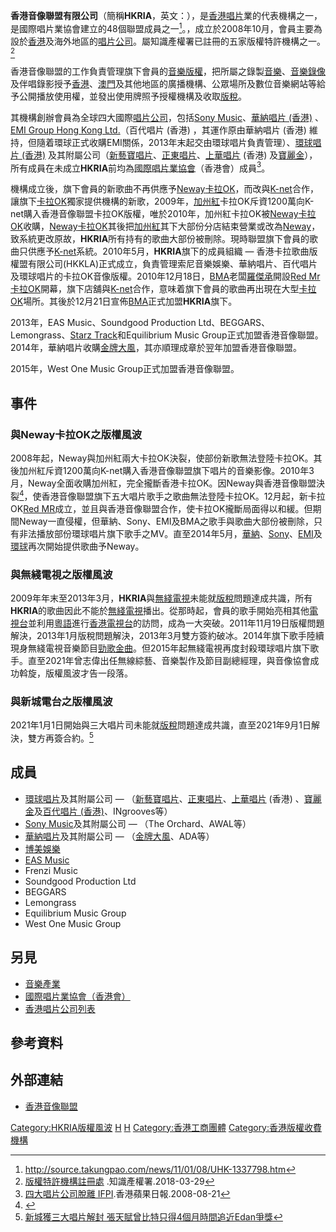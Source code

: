 '''香港音像聯盟有限公司'''（簡稱'''HKRIA'''，英文：{{lang|en|'''Hong Kong Recording Industry Alliance Limited'''}}），是[[香港|香港]][[唱片|唱片]]業的代表機構之一，是國際唱片業協會建立的48個聯盟成員之一<ref>http://source.takungpao.com/news/11/01/08/UHK-1337798.htm{{dead link|date=2018年5月 |bot=InternetArchiveBot |fix-attempted=yes }}</ref>。，成立於2008年10月，會員主要為設於[[香港|香港]]及海外地區的[[唱片公司|唱片公司]]。屬知識產權署已註冊的五家版權特許機構之一。<ref>[http://www.ipd.gov.hk/chi/intellectual_property/copyright/copyright_licensing.htm 版權特許機構註冊處] {{Wayback|url=http://www.ipd.gov.hk/chi/intellectual_property/copyright/copyright_licensing.htm |date=20160425052816 }}.知識產權署.2018-03-29</ref>

香港音像聯盟的工作負責管理旗下會員的[[音樂|音樂]][[版權|版權]]，把所屬之錄製[[音樂|音樂]]、[[音樂錄像|音樂錄像]]及伴唱錄影授予[[香港|香港]]、[[澳門|澳門]]及其他地區的廣播機構、公眾場所及數位音樂網站等給予公開播放使用權，並發出使用牌照予授權機構及收取[[版稅|版稅]]。

其機構創辦會員為全球四大國際[[唱片公司|唱片公司]]，包括[[索尼音樂娛樂_(香港)|Sony Music]]、[[香港華納唱片|華納唱片 (香港)]] 、[[EMI|EMI Group Hong Kong Ltd.]]（百代唱片 (香港) ，其運作原由華納唱片 (香港) 維持，但隨着環球正式收購EMI關係，2013年末起交由環球唱片負責管理）、[[環球唱片_(香港)|環球唱片 (香港)]] 及其附屬公司（[[新藝寶唱片|新藝寶唱片]]、[[正東唱片|正東唱片]]、[[上華唱片|上華唱片]] (香港) 及[[寶麗金|寶麗金]]），所有成員在未成立'''HKRIA'''前均為[[國際唱片業協會|國際唱片業協會]]（香港會）成員<ref>[http://hk.apple.nextmedia.com/entertainment/art/20080821/11501873 四大唱片公司脫離 IFPI].香港蘋果日報.2008-08-21</ref>。

機構成立後，旗下會員的新歌曲不再供應予[[Neway|Neway]][[卡拉OK|卡拉OK]]，而改與[[K-net|K-net]]合作，讓旗下[[卡拉OK|卡拉OK]]獨家提供機構的新歌，2009年，[[加州紅|加州紅]]卡拉OK斥資1200萬向K-net購入香港音像聯盟卡拉OK版權，唯於2010年，加州紅卡拉OK被[[Neway|Neway]][[卡拉OK|卡拉OK]]收購，[[Neway|Neway]][[卡拉OK|卡拉OK]]其後把[[加州紅|加州紅]]其下大部份分店結束營業或改為[[Neway|Neway]]，致系統更改原故，'''HKRIA'''所有持有的歌曲大部份被刪除。現時聯盟旗下會員的歌曲只供應予[[K-net|K-net]]系統。2010年5月，'''HKRIA'''旗下的成員組織 — 香港卡拉歌曲版權盟有限公司(HKKLA)正式成立，負責管理索尼音樂娛樂、華納唱片、百代唱片及環球唱片的卡拉OK音像版權。2010年12月18日，[[BMA|BMA]]老闆[[羅傑承|羅傑承]]開設[[Red_Mr|Red Mr]][[卡拉OK|卡拉OK]]開幕，旗下店舖與[[K-net|K-net]]合作，意味着旗下會員的歌曲再出現在大型[[卡拉OK|卡拉OK]]場所。其後於12月21日宣佈[[BMA|BMA]]正式加盟'''HKRIA'''旗下。

2013年，EAS Music、Soundgood Production Ltd、BEGGARS、Lemongrass、[[中國3D數碼娛樂|Starz Track]]和Equilibrium Music Group正式加盟香港音像聯盟。2014年，華納唱片收購[[金牌大風|金牌大風]]，其亦順理成章於翌年加盟香港音像聯盟。

2015年，West One Music Group正式加盟香港音像聯盟。

==事件==
===與Neway卡拉OK之版權風波===
2008年起，Neway與加州紅兩大卡拉OK決裂，使部份新歌無法登陸卡拉OK。其後加州紅斥資1200萬向K-net購入香港音像聯盟旗下唱片的音樂影像。2010年3月，Neway全面收購加州紅，完全攏斷香港卡拉OK。因Neway與香港音像聯盟決裂<ref>{{Cite web |url=http://et.21cn.com/star/zhuixing/gangtai/2012/03/07/11059367.shtml |title=五大唱片告Neway侵权 谭咏麟李克勤怒骂：好过份 |work=21CN娱乐|date=2012-03-07|access-date=2012-08-18 |archive-url=https://web.archive.org/web/20120409225133/http://et.21cn.com/star/zhuixing/gangtai/2012/03/07/11059367.shtml |archive-date=2012-04-09 |dead-url=yes }}</ref>，使香港音像聯盟旗下五大唱片歌手之歌曲無法登陸卡拉OK。12月起，新卡拉OK[[Red_MR|Red MR]]成立，並且與香港音像聯盟合作，使卡拉OK攏斷局面得以和緩。但期間Neway一直侵權，但華納、Sony、EMI及BMA之歌手與歌曲大部份被刪除，只有非法播放部份環球唱片旗下歌手之MV。直至2014年5月，[[華納唱片_(香港)|華納]]、[[索尼音樂娛樂_(香港)|Sony]]、[[百代唱片_(香港)|EMI]]及[[環球唱片_(香港)|環球]]再次開始提供歌曲予Neway。

===與無綫電視之版權風波===
{{main|HKRIA版權風波}}
2009年年末至2013年3月，'''HKRIA'''與[[電視廣播有限公司|無綫電視]]未能就[[版稅|版稅]]問題達成共識，所有'''HKRIA'''的歌曲因此不能於[[電視廣播有限公司|無綫電視]]播出。從那時起，會員的歌手開始亮相其他[[電視台|電視台]]並利用[[粵語|粵語]]進行[[香港|香港]][[電視台|電視台]]的訪問，成為一大突破。2011年11月19日版權問題解決，2013年1月版稅問題解決，2013年3月雙方簽約破冰。2014年旗下歌手陸續現身無綫電視音樂節目[[勁歌金曲|勁歌金曲]]。但2015年起無綫電視再度封殺環球唱片旗下歌手。直至2021年曾志偉出任無線綜藝、音樂製作及節目副總經理，與音像協會成功斡旋，版權風波才告一段落。

===與新城電台之版權風波===
2021年1月1日開始與三大唱片司未能就[[版稅|版稅]]問題達成共識，直至2021年9月1日解決，雙方再簽合約。<ref>[https://www.hk01.com/眾樂迷/686951/  新城獲三大唱片解封 張天賦曾比特只得4個月時間追近Edan爭獎]</ref>

==成員==
*[[環球唱片_(香港)|環球唱片]]及其附屬公司 — （[[新藝寶唱片|新藝寶唱片]]、[[正東唱片|正東唱片]]、[[上華唱片|上華唱片]] (香港) 、[[寶麗金|寶麗金]]及[[百代唱片_(香港)|百代唱片 (香港)]]、INgrooves等）
*[[索尼音樂娛樂_(香港)|Sony Music]]及其附屬公司 — （The Orchard、AWAL等）
*[[香港華納唱片|華納唱片]]及其附屬公司 — （[[金牌大風|金牌大風]]、ADA等）
*[[博美娛樂|博美娛樂]]
*[[EAS_Music|EAS Music]]
*Frenzi Music
*Soundgood Production Ltd
*BEGGARS
*Lemongrass
*Equilibrium Music Group
*West One Music Group

== 另見 ==
* [[音樂產業|音樂產業]]
* [[國際唱片業協會（香港會）|國際唱片業協會（香港會）]]
* [[香港唱片公司列表|香港唱片公司列表]]

==參考資料==
{{reflist}}

== 外部連結 ==
* {{zh-hk}}{{zh-cn}}{{en}}[http://www.hkria.com/b5/index.aspx 香港音像聯盟]

[[Category:HKRIA版權風波|Category:HKRIA版權風波]]
[[Category:音樂產業協會|H]]
[[Category:版权|H]]
[[Category:香港工商團體|Category:香港工商團體]]
[[Category:香港版權收費機構|Category:香港版權收費機構]]